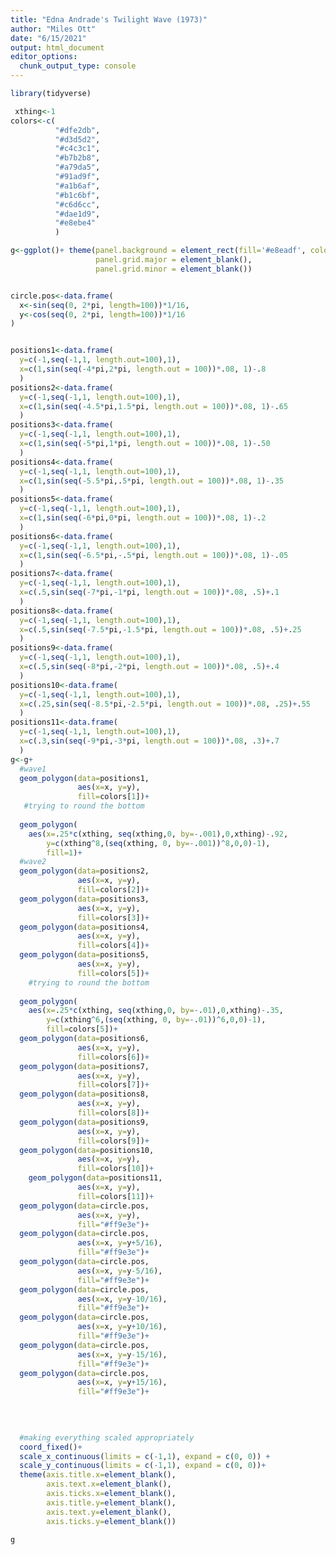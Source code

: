 ```yaml
---
title: "Edna Andrade's Twilight Wave (1973)"
author: "Miles Ott"
date: "6/15/2021"
output: html_document
editor_options: 
  chunk_output_type: console
---
```


```r
library(tidyverse)

```


```r
 xthing<-1
colors<-c(
          "#dfe2db",
          "#d3d5d2",
          "#c4c3c1",
          "#b7b2b8",
          "#a79da5",
          "#91ad9f",
          "#a1b6af",
          "#b1c6bf",
          "#c6d6cc",
          "#dae1d9",
          "#e8ebe4"
          )

g<-ggplot()+ theme(panel.background = element_rect(fill='#e8eadf', colour='white'),
                   panel.grid.major = element_blank(),
                   panel.grid.minor = element_blank())


circle.pos<-data.frame(
  x<-sin(seq(0, 2*pi, length=100))*1/16,
  y<-cos(seq(0, 2*pi, length=100))*1/16
)


positions1<-data.frame(
  y=c(-1,seq(-1,1, length.out=100),1),
  x=c(1,sin(seq(-4*pi,2*pi, length.out = 100))*.08, 1)-.8
  )
positions2<-data.frame(
  y=c(-1,seq(-1,1, length.out=100),1),
  x=c(1,sin(seq(-4.5*pi,1.5*pi, length.out = 100))*.08, 1)-.65
  )
positions3<-data.frame(
  y=c(-1,seq(-1,1, length.out=100),1),
  x=c(1,sin(seq(-5*pi,1*pi, length.out = 100))*.08, 1)-.50
  )
positions4<-data.frame(
  y=c(-1,seq(-1,1, length.out=100),1),
  x=c(1,sin(seq(-5.5*pi,.5*pi, length.out = 100))*.08, 1)-.35
  )
positions5<-data.frame(
  y=c(-1,seq(-1,1, length.out=100),1),
  x=c(1,sin(seq(-6*pi,0*pi, length.out = 100))*.08, 1)-.2
  )
positions6<-data.frame(
  y=c(-1,seq(-1,1, length.out=100),1),
  x=c(1,sin(seq(-6.5*pi,-.5*pi, length.out = 100))*.08, 1)-.05
  )
positions7<-data.frame(
  y=c(-1,seq(-1,1, length.out=100),1),
  x=c(.5,sin(seq(-7*pi,-1*pi, length.out = 100))*.08, .5)+.1
  )
positions8<-data.frame(
  y=c(-1,seq(-1,1, length.out=100),1),
  x=c(.5,sin(seq(-7.5*pi,-1.5*pi, length.out = 100))*.08, .5)+.25
  )
positions9<-data.frame(
  y=c(-1,seq(-1,1, length.out=100),1),
  x=c(.5,sin(seq(-8*pi,-2*pi, length.out = 100))*.08, .5)+.4
  )
positions10<-data.frame(
  y=c(-1,seq(-1,1, length.out=100),1),
  x=c(.25,sin(seq(-8.5*pi,-2.5*pi, length.out = 100))*.08, .25)+.55
  )
positions11<-data.frame(
  y=c(-1,seq(-1,1, length.out=100),1),
  x=c(.3,sin(seq(-9*pi,-3*pi, length.out = 100))*.08, .3)+.7
  )
g<-g+
  #wave1
  geom_polygon(data=positions1, 
               aes(x=x, y=y), 
               fill=colors[1])+
   #trying to round the bottom
 
  geom_polygon(
    aes(x=.25*c(xthing, seq(xthing,0, by=-.001),0,xthing)-.92,
        y=c(xthing^8,(seq(xthing, 0, by=-.001))^8,0,0)-1),
        fill=1)+
  #wave2
  geom_polygon(data=positions2, 
               aes(x=x, y=y), 
               fill=colors[2])+
  geom_polygon(data=positions3, 
               aes(x=x, y=y), 
               fill=colors[3])+
  geom_polygon(data=positions4, 
               aes(x=x, y=y), 
               fill=colors[4])+
  geom_polygon(data=positions5, 
               aes(x=x, y=y), 
               fill=colors[5])+
    #trying to round the bottom
 
  geom_polygon(
    aes(x=.25*c(xthing, seq(xthing,0, by=-.01),0,xthing)-.35,
        y=c(xthing^6,(seq(xthing, 0, by=-.01))^6,0,0)-1),
        fill=colors[5])+
  geom_polygon(data=positions6, 
               aes(x=x, y=y), 
               fill=colors[6])+
  geom_polygon(data=positions7, 
               aes(x=x, y=y), 
               fill=colors[7])+
  geom_polygon(data=positions8, 
               aes(x=x, y=y), 
               fill=colors[8])+
  geom_polygon(data=positions9, 
               aes(x=x, y=y), 
               fill=colors[9])+
  geom_polygon(data=positions10, 
               aes(x=x, y=y), 
               fill=colors[10])+
    geom_polygon(data=positions11, 
               aes(x=x, y=y), 
               fill=colors[11])+
  geom_polygon(data=circle.pos,
               aes(x=x, y=y),
               fill="#ff9e3e")+
  geom_polygon(data=circle.pos,
               aes(x=x, y=y+5/16),
               fill="#ff9e3e")+
  geom_polygon(data=circle.pos,
               aes(x=x, y=y-5/16),
               fill="#ff9e3e")+
  geom_polygon(data=circle.pos,
               aes(x=x, y=y-10/16),
               fill="#ff9e3e")+
  geom_polygon(data=circle.pos,
               aes(x=x, y=y+10/16),
               fill="#ff9e3e")+
  geom_polygon(data=circle.pos,
               aes(x=x, y=y-15/16),
               fill="#ff9e3e")+
  geom_polygon(data=circle.pos,
               aes(x=x, y=y+15/16),
               fill="#ff9e3e")+
   

  
  
  #making everything scaled appropriately
  coord_fixed()+
  scale_x_continuous(limits = c(-1,1), expand = c(0, 0)) +
  scale_y_continuous(limits = c(-1,1), expand = c(0, 0))+
  theme(axis.title.x=element_blank(),
        axis.text.x=element_blank(),
        axis.ticks.x=element_blank(),
        axis.title.y=element_blank(),
        axis.text.y=element_blank(),
        axis.ticks.y=element_blank())

g
```


